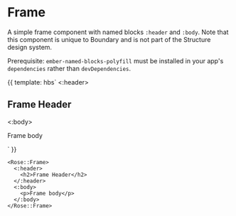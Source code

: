 

<Meta title="Rose|Frame" component="Frame" />

# Frame

A simple frame component with named blocks `:header` and `:body`.  Note that
this component is unique to Boundary and is not part of the Structure design
system.

Prerequisite:  `ember-named-blocks-polyfill` must be installed in your app's
`dependencies` rather than `devDependencies`.

<Preview>
  <Story name="Frame" height="15rem">{{
    template: hbs`
    <Rose::Frame>
      <:header>
        <h2>Frame Header</h2>
      </:header>
      <:body>
        <p>Frame body</p>
      </:body>
    </Rose::Frame>
    `
  }}</Story>
</Preview>


```htmlbars
<Rose::Frame>
  <:header>
    <h2>Frame Header</h2>
  </:header>
  <:body>
    <p>Frame body</p>
  </:body>
</Rose::Frame>
```
